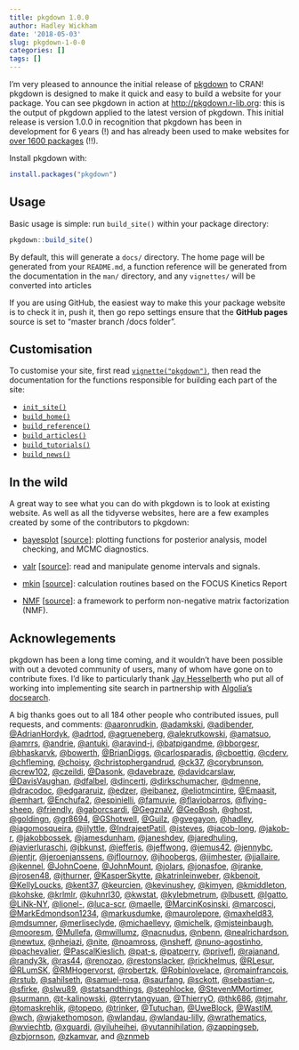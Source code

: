 ```yaml
---
title: pkgdown 1.0.0
author: Hadley Wickham
date: '2018-05-03'
slug: pkgdown-1-0-0
categories: []
tags: []
---
```


I'm very pleased to announce the initial release of [pkgdown](http://pkgdown.r-lib.org) to CRAN! pkgdown is designed to make it quick and easy to build a website for your package. You can see pkgdown in action at <http://pkgdown.r-lib.org>: this is the output of pkgdown applied to the latest version of pkgdown. This initial release is version 1.0.0 in recognition that pkgdown has been in development for 6 years (!) and has already been used to make websites for [over 1600 packages](https://github.com/search?q=pkgdown.css+in%3Apath+path%3Adocs&type=Code) (!!). 

Install pkgdown with:

```r
install.packages("pkgdown")
```

## Usage

Basic usage is simple: run `build_site()` within your package directory:

```r
pkgdown::build_site()
```

By default, this will generate a `docs/` directory. The home page will be generated from your `README.md`, a function reference will be generated from the documentation in the `man/` directory, and any `vignettes/` will be converted into articles

If you are using GitHub, the easiest way to make this your package website is to check it in, push it, then go repo settings ensure that the __GitHub pages__ source is set to "master branch /docs folder".

## Customisation

To customise your site, first read [`vignette("pkgdown")`](http://pkgdown.r-lib.org/articles/pkgdown.html), then read the documentation for the functions responsible for building each part of the site:

* [`init_site()`](init_site.html)
* [`build_home()`](build_home.html)
* [`build_reference()`](build_reference.html)
* [`build_articles()`](build_articles.html)
* [`build_tutorials()`](build_tutorials.html)
* [`build_news()`](build_news.html)

## In the wild

A great way to see what you can do with pkgdown is to look at existing website. As well as all the tidyverse websites, here are a few examples created by some of the contributors to pkgdown:

* [bayesplot](http://mc-stan.org/bayesplot/index.html)
  [[source](https://github.com/stan-dev/bayesplot/tree/gh-pages)]:
  plotting functions for posterior analysis, model checking, and MCMC 
  diagnostics.

* [valr](https://rnabioco.github.io/valr/) 
  [[source](https://github.com/rnabioco/valr)]: 
  read and manipulate genome intervals and signals.

* [mkin](http://jranke.github.io/mkin/)
  [[source](https://github.com/jranke/mkin)]:
  calculation routines based on the FOCUS Kinetics Report

* [NMF](http://renozao.github.io/NMF/master/index.html)
  [[source](https://github.com/renozao/NMF)]:
  a framework to perform non-negative matrix factorization (NMF).

## Acknowlegements

pkgdown has been a long time coming, and it wouldn't have been possible with out a devoted community of users, many of whom have gone on to contribute fixes. I'd like to particularly thank [Jay Hesselberth](https://hesselberthlab.org) who put all of working into implementing site search in partnership with [Algolia's docsearch](https://hesselberthlab.org). 

A big thanks goes out to all 184 other people who contributed issues, pull requests, and comments: [\@aaronrudkin](https://github.com/aaronrudkin), [\@adamkski](https://github.com/adamkski), [\@adibender](https://github.com/adibender), [\@AdrianHordyk](https://github.com/AdrianHordyk), [\@adrtod](https://github.com/adrtod), [\@agrueneberg](https://github.com/agrueneberg), [\@alekrutkowski](https://github.com/alekrutkowski), [\@amatsuo](https://github.com/amatsuo), [\@amrrs](https://github.com/amrrs), [\@andrie](https://github.com/andrie), [\@antuki](https://github.com/antuki), [\@aravind-j](https://github.com/aravind-j), [\@batpigandme](https://github.com/batpigandme), [\@bborgesr](https://github.com/bborgesr), [\@bhaskarvk](https://github.com/bhaskarvk), [\@bowerth](https://github.com/bowerth), [\@BrianDiggs](https://github.com/BrianDiggs), [\@carlosparadis](https://github.com/carlosparadis), [\@cboettig](https://github.com/cboettig), [\@cderv](https://github.com/cderv), [\@chfleming](https://github.com/chfleming), [\@choisy](https://github.com/choisy), [\@christophergandrud](https://github.com/christophergandrud), [\@ck37](https://github.com/ck37), [\@corybrunson](https://github.com/corybrunson), [\@crew102](https://github.com/crew102), [\@czeildi](https://github.com/czeildi), [\@Dasonk](https://github.com/Dasonk), [\@davebraze](https://github.com/davebraze), [\@davidcarslaw](https://github.com/davidcarslaw), [\@DavisVaughan](https://github.com/DavisVaughan), [\@dfalbel](https://github.com/dfalbel), [\@dincerti](https://github.com/dincerti), [\@dirkschumacher](https://github.com/dirkschumacher), [\@dmenne](https://github.com/dmenne), [\@dracodoc](https://github.com/dracodoc), [\@edgararuiz](https://github.com/edgararuiz), [\@edzer](https://github.com/edzer), [\@eibanez](https://github.com/eibanez), [\@eliotmcintire](https://github.com/eliotmcintire), [\@Emaasit](https://github.com/Emaasit), [\@emhart](https://github.com/emhart), [\@Enchufa2](https://github.com/Enchufa2), [\@espinielli](https://github.com/espinielli), [\@famuvie](https://github.com/famuvie), [\@flaviobarros](https://github.com/flaviobarros), [\@flying-sheep](https://github.com/flying-sheep), [\@friendly](https://github.com/friendly), [\@gaborcsardi](https://github.com/gaborcsardi), [\@GegznaV](https://github.com/GegznaV), [\@GeoBosh](https://github.com/GeoBosh), [\@ghost](https://github.com/ghost), [\@goldingn](https://github.com/goldingn), [\@gr8694](https://github.com/gr8694), [\@GShotwell](https://github.com/GShotwell), [\@Guilz](https://github.com/Guilz), [\@gvegayon](https://github.com/gvegayon), [\@hadley](https://github.com/hadley), [\@iagomosqueira](https://github.com/iagomosqueira), [\@ijlyttle](https://github.com/ijlyttle), [\@IndrajeetPatil](https://github.com/IndrajeetPatil), [\@isteves](https://github.com/isteves), [\@jacob-long](https://github.com/jacob-long), [\@jakob-r](https://github.com/jakob-r), [\@jakobbossek](https://github.com/jakobbossek), [\@jamesdunham](https://github.com/jamesdunham), [\@janeshdev](https://github.com/janeshdev), [\@jaredhuling](https://github.com/jaredhuling), [\@javierluraschi](https://github.com/javierluraschi), [\@jbkunst](https://github.com/jbkunst), [\@jefferis](https://github.com/jefferis), [\@jeffwong](https://github.com/jeffwong), [\@jemus42](https://github.com/jemus42), [\@jennybc](https://github.com/jennybc), [\@jentjr](https://github.com/jentjr), [\@jeroenjanssens](https://github.com/jeroenjanssens), [\@jflournoy](https://github.com/jflournoy), [\@jhoobergs](https://github.com/jhoobergs), [\@jimhester](https://github.com/jimhester), [\@jjallaire](https://github.com/jjallaire), [\@jkennel](https://github.com/jkennel), [\@JohnCoene](https://github.com/JohnCoene), [\@JohnMount](https://github.com/JohnMount), [\@jolars](https://github.com/jolars), [\@jonasfoe](https://github.com/jonasfoe), [\@jranke](https://github.com/jranke), [\@jrosen48](https://github.com/jrosen48), [\@jthurner](https://github.com/jthurner), [\@KasperSkytte](https://github.com/KasperSkytte), [\@katrinleinweber](https://github.com/katrinleinweber), [\@kbenoit](https://github.com/kbenoit), [\@KellyLoucks](https://github.com/KellyLoucks), [\@kent37](https://github.com/kent37), [\@keurcien](https://github.com/keurcien), [\@kevinushey](https://github.com/kevinushey), [\@kimyen](https://github.com/kimyen), [\@kmiddleton](https://github.com/kmiddleton), [\@kohske](https://github.com/kohske), [\@krlmlr](https://github.com/krlmlr), [\@kuhnrl30](https://github.com/kuhnrl30), [\@kwstat](https://github.com/kwstat), [\@kylebmetrum](https://github.com/kylebmetrum), [\@lbusett](https://github.com/lbusett), [\@lgatto](https://github.com/lgatto), [\@LiNk-NY](https://github.com/LiNk-NY), [\@lionel-](https://github.com/lionel-), [\@luca-scr](https://github.com/luca-scr), [\@maelle](https://github.com/maelle), [\@MarcinKosinski](https://github.com/MarcinKosinski), [\@marcosci](https://github.com/marcosci), [\@MarkEdmondson1234](https://github.com/MarkEdmondson1234), [\@markusdumke](https://github.com/markusdumke), [\@maurolepore](https://github.com/maurolepore), [\@maxheld83](https://github.com/maxheld83), [\@mdsumner](https://github.com/mdsumner), [\@merliseclyde](https://github.com/merliseclyde), [\@michaellevy](https://github.com/michaellevy), [\@michelk](https://github.com/michelk), [\@mjsteinbaugh](https://github.com/mjsteinbaugh), [\@mooresm](https://github.com/mooresm), [\@Mullefa](https://github.com/Mullefa), [\@mwillumz](https://github.com/mwillumz), [\@nacnudus](https://github.com/nacnudus), [\@nbenn](https://github.com/nbenn), [\@nealrichardson](https://github.com/nealrichardson), [\@newtux](https://github.com/newtux), [\@nhejazi](https://github.com/nhejazi), [\@nite](https://github.com/nite), [\@noamross](https://github.com/noamross), [\@nsheff](https://github.com/nsheff), [\@nuno-agostinho](https://github.com/nuno-agostinho), [\@pachevalier](https://github.com/pachevalier), [\@PascalKieslich](https://github.com/PascalKieslich), [\@pat-s](https://github.com/pat-s), [\@patperry](https://github.com/patperry), [\@privefl](https://github.com/privefl), [\@rajanand](https://github.com/rajanand), [\@randy3k](https://github.com/randy3k), [\@ras44](https://github.com/ras44), [\@renozao](https://github.com/renozao), [\@restonslacker](https://github.com/restonslacker), [\@rickhelmus](https://github.com/rickhelmus), [\@RLesur](https://github.com/RLesur), [\@RLumSK](https://github.com/RLumSK), [\@RMHogervorst](https://github.com/RMHogervorst), [\@robertzk](https://github.com/robertzk), [\@Robinlovelace](https://github.com/Robinlovelace), [\@romainfrancois](https://github.com/romainfrancois), [\@rstub](https://github.com/rstub), [\@sahilseth](https://github.com/sahilseth), [\@samuel-rosa](https://github.com/samuel-rosa), [\@saurfang](https://github.com/saurfang), [\@sckott](https://github.com/sckott), [\@sebastian-c](https://github.com/sebastian-c), [\@sfirke](https://github.com/sfirke), [\@slwu89](https://github.com/slwu89), [\@statsandthings](https://github.com/statsandthings), [\@stephlocke](https://github.com/stephlocke), [\@StevenMMortimer](https://github.com/StevenMMortimer), [\@surmann](https://github.com/surmann), [\@t-kalinowski](https://github.com/t-kalinowski), [\@terrytangyuan](https://github.com/terrytangyuan), [\@ThierryO](https://github.com/ThierryO), [\@thk686](https://github.com/thk686), [\@tjmahr](https://github.com/tjmahr), [\@tomaskrehlik](https://github.com/tomaskrehlik), [\@topepo](https://github.com/topepo), [\@trinker](https://github.com/trinker), [\@Tutuchan](https://github.com/Tutuchan), [\@UweBlock](https://github.com/UweBlock), [\@WastlM](https://github.com/WastlM), [\@wch](https://github.com/wch), [\@wjakethompson](https://github.com/wjakethompson), [\@wlandau](https://github.com/wlandau), [\@wlandau-lilly](https://github.com/wlandau-lilly), [\@wrathematics](https://github.com/wrathematics), [\@wviechtb](https://github.com/wviechtb), [\@xguardi](https://github.com/xguardi), [\@yiluheihei](https://github.com/yiluheihei), [\@yutannihilation](https://github.com/yutannihilation), [\@zappingseb](https://github.com/zappingseb), [\@zbjornson](https://github.com/zbjornson), [\@zkamvar](https://github.com/zkamvar), and [\@znmeb](https://github.com/znmeb)
